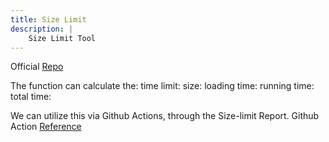 ```yaml
---
title: Size Limit
description: |
    Size Limit Tool
---
```



Official [Repo](https://github.com/ai/size-limit)

The function can calculate the:
time limit:
size:
loading time:
running time:
total time:

We can utilize this via Github Actions, through the Size-limit Report.
Github Action [Reference](https://github.com/andresz1/size-limit-action)
